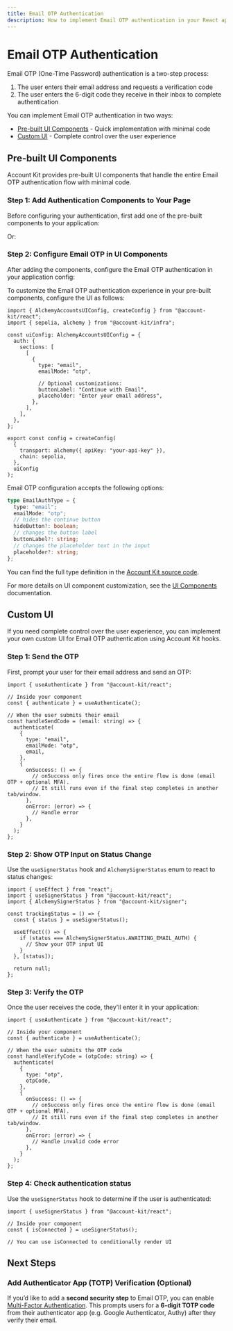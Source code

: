 ```yaml
---
title: Email OTP Authentication
description: How to implement Email OTP authentication in your React app
---
```



# Email OTP Authentication

Email OTP (One-Time Password) authentication is a two-step process:

1. The user enters their email address and requests a verification code
2. The user enters the 6-digit code they receive in their inbox to complete authentication

You can implement Email OTP authentication in two ways:

- [Pre-built UI Components](#pre-built-ui-components) - Quick implementation with minimal code
- [Custom UI](#custom-ui) - Complete control over the user experience

## Pre-built UI Components

Account Kit provides pre-built UI components that handle the entire Email OTP authentication flow with minimal code.

### Step 1: Add Authentication Components to Your Page

Before configuring your authentication, first add one of the pre-built components to your application:

<ModalAuthExample />

Or:

<EmbeddedAuthExample />

### Step 2: Configure Email OTP in UI Components

After adding the components, configure the Email OTP authentication in your application config:

To customize the Email OTP authentication experience in your pre-built components, configure the UI as follows:

```tsx twoslash
import { AlchemyAccountsUIConfig, createConfig } from "@account-kit/react";
import { sepolia, alchemy } from "@account-kit/infra";

const uiConfig: AlchemyAccountsUIConfig = {
  auth: {
    sections: [
      [
        {
          type: "email",
          emailMode: "otp",

          // Optional customizations:
          buttonLabel: "Continue with Email",
          placeholder: "Enter your email address",
        },
      ],
    ],
  },
};

export const config = createConfig(
  {
    transport: alchemy({ apiKey: "your-api-key" }),
    chain: sepolia,
  },
  uiConfig
);
```

Email OTP configuration accepts the following options:

```ts twoslash
type EmailAuthType = {
  type: "email";
  emailMode: "otp";
  // hides the continue button
  hideButton?: boolean;
  // changes the button label
  buttonLabel?: string;
  // changes the placeholder text in the input
  placeholder?: string;
};
```

You can find the full type definition in the [Account Kit source code](https://github.com/alchemyplatform/aa-sdk/blob/main/account-kit/react/src/components/auth/types.ts).

For more details on UI component customization, see the [UI Components](/react/ui-components) documentation.

## Custom UI

If you need complete control over the user experience, you can implement your own custom UI for Email OTP authentication using Account Kit hooks.

### Step 1: Send the OTP

First, prompt your user for their email address and send an OTP:

```tsx twoslash
import { useAuthenticate } from "@account-kit/react";

// Inside your component
const { authenticate } = useAuthenticate();

// When the user submits their email
const handleSendCode = (email: string) => {
  authenticate(
    {
      type: "email",
      emailMode: "otp",
      email,
    },
    {
      onSuccess: () => {
        // onSuccess only fires once the entire flow is done (email OTP + optional MFA).
        // It still runs even if the final step completes in another tab/window.
      },
      onError: (error) => {
        // Handle error
      },
    }
  );
};
```

### Step 2: Show OTP Input on Status Change

Use the `useSignerStatus` hook and `AlchemySignerStatus` enum to react to status changes:

```tsx twoslash
import { useEffect } from "react";
import { useSignerStatus } from "@account-kit/react";
import { AlchemySignerStatus } from "@account-kit/signer";

const trackingStatus = () => {
  const { status } = useSignerStatus();

  useEffect(() => {
    if (status === AlchemySignerStatus.AWAITING_EMAIL_AUTH) {
      // Show your OTP input UI
    }
  }, [status]);

  return null;
};
```

### Step 3: Verify the OTP

Once the user receives the code, they'll enter it in your application:

```tsx twoslash
import { useAuthenticate } from "@account-kit/react";

// Inside your component
const { authenticate } = useAuthenticate();

// When the user submits the OTP code
const handleVerifyCode = (otpCode: string) => {
  authenticate(
    {
      type: "otp",
      otpCode,
    },
    {
      onSuccess: () => {
        // onSuccess only fires once the entire flow is done (email OTP + optional MFA).
        // It still runs even if the final step completes in another tab/window.
      },
      onError: (error) => {
        // Handle invalid code error
      },
    }
  );
};
```

### Step 4: Check authentication status

Use the `useSignerStatus` hook to determine if the user is authenticated:

```tsx twoslash
import { useSignerStatus } from "@account-kit/react";

// Inside your component
const { isConnected } = useSignerStatus();

// You can use isConnected to conditionally render UI
```

## Next Steps

### Add Authenticator App (TOTP) Verification (Optional)

If you’d like to add a **second security step** to Email OTP, you can enable [Multi-Factor Authentication](/react/mfa/setup-mfa). This prompts users for a **6-digit TOTP code** from their authenticator app (e.g. Google Authenticator, Authy) after they verify their email.
